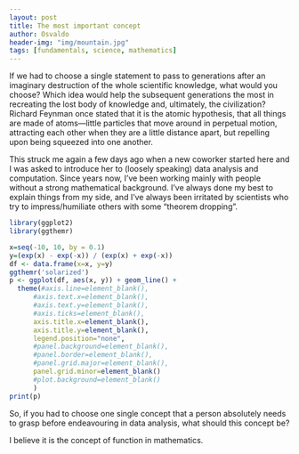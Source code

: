 ```yaml
---
layout: post
title: The most important concept
author: Osvaldo
header-img: "img/mountain.jpg"
tags: [fundamentals, science, mathematics]
---
```


If we had to choose a single statement to pass to generations after an
imaginary destruction of the whole scientific knowledge, what would you choose?
Which idea would help the subsequent generations the most in recreating the
lost body of knowledge and, ultimately, the civilization? Richard Feynman once
stated that it is the atomic hypothesis,
<quote>
that all things are made of atoms—little particles that move around in perpetual
motion, attracting each other when they are a little distance apart, but
repelling upon being squeezed into one another.
</quote>

This struck me again a few days ago when a new coworker started here and I was
asked to introduce her to (loosely speaking) data analysis and computation.
Since years now, I've been working mainly with people without a strong
mathematical background. I've always done my best to explain things
from my side, and I've always been irritated by scientists who try to
impress/humiliate others with some "theorem dropping".



```r
library(ggplot2)
library(ggthemr)

x=seq(-10, 10, by = 0.1)
y=(exp(x) - exp(-x)) / (exp(x) + exp(-x))
df <- data.frame(x=x, y=y)
ggthemr('solarized')
p <- ggplot(df, aes(x, y)) + geom_line() +
  theme(#axis.line=element_blank(),
      #axis.text.x=element_blank(),
      #axis.text.y=element_blank(),
      #axis.ticks=element_blank(),
      axis.title.x=element_blank(),
      axis.title.y=element_blank(),
      legend.position="none",
      #panel.background=element_blank(),
      #panel.border=element_blank(),
      #panel.grid.major=element_blank(),
      panel.grid.minor=element_blank()
      #plot.background=element_blank()
      )
print(p)

```

So, if you had to choose one single concept that a person absolutely needs to
grasp before endeavouring in data analysis, what should this concept be?

I believe it is the concept of function in mathematics. 
